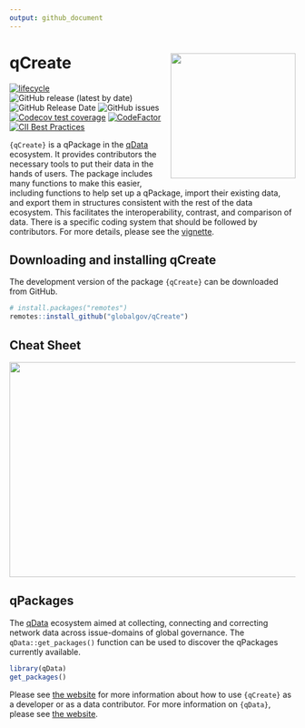 ```yaml
---
output: github_document
---
```

# qCreate <img src="man/figures/qcreatelogo.png" align="right" width="220"/>

<!-- badges: start -->
[![lifecycle](https://img.shields.io/badge/lifecycle-experimental-orange.svg)](https://www.tidyverse.org/lifecycle/#experimental)
![GitHub release (latest by date)](https://img.shields.io/github/v/release/globalgov/qCreate)
![GitHub Release Date](https://img.shields.io/github/release-date/globalgov/qCreate)
![GitHub issues](https://img.shields.io/github/issues-raw/globalgov/qCreate)
<!-- [![HitCount](http://hits.dwyl.com/globalgov/qData.svg)](http://hits.dwyl.com/globalgov/qData) -->
[![Codecov test coverage](https://codecov.io/gh/globalgov/qCreate/branch/main/graph/badge.svg)](https://codecov.io/gh/globalgov/qCreate?branch=main)
[![CodeFactor](https://www.codefactor.io/repository/github/globalgov/qCreate/badge)](https://www.codefactor.io/repository/github/globalgov/qCreate)
[![CII Best Practices](https://bestpractices.coreinfrastructure.org/projects/4867/badge)](https://bestpractices.coreinfrastructure.org/projects/4867)
<!-- ![GitHub All Releases](https://img.shields.io/github/downloads/jhollway/roctopus/total) -->
<!-- badges: end -->

`{qCreate}` is a qPackage in the [qData](https://github.com/globalgov/qData) ecosystem. 
It provides contributors the necessary tools to put their data in the hands of users.
The package includes many functions to make this easier, including functions to help set up a qPackage, 
import their existing data, and export them in structures consistent with the rest of the data ecosystem.
This facilitates the interoperability, contrast, and comparison of data.
There is a specific coding system that should be followed by contributors.
For more details, please see the [vignette](https://globalgov.github.io/qCreate/articles/developer.html).


## Downloading and installing qCreate

The development version of the package `{qCreate}` can be downloaded from GitHub. 

```r
# install.packages("remotes")
remotes::install_github("globalgov/qCreate")
```

## Cheat Sheet

<a href="https://github.com/globalgov/qCreate/blob/develop/man/figures/cheatsheet.pdf"><img src="https://raw.githubusercontent.com/globalgov/qCreate/develop/man/figures/cheatsheet.png" width="525" height="378"/></a>  


## qPackages

The [qData](https://github.com/globalgov/qData) ecosystem aimed at collecting, connecting and correcting network data across issue-domains of global governance. 
The `qData::get_packages()` function can be used to discover the qPackages currently available.

```r
library(qData)
get_packages()
```

Please see [the website](https://globalgov.github.io/qCreate/) for more information about how to use `{qCreate}` as a developer or as a data contributor.
For more information on `{qData}`, please see [the website](https://globalgov.github.io/qData/).